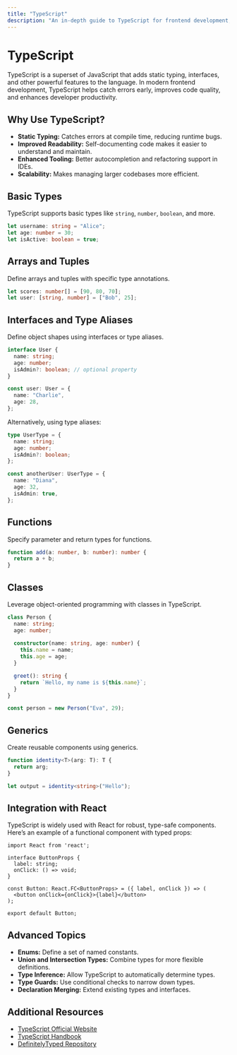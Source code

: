 ```yaml
---
title: "TypeScript"
description: "An in-depth guide to TypeScript for frontend development, covering basic types, interfaces, classes, and integration with modern frameworks like React."
---
```


# TypeScript

TypeScript is a superset of JavaScript that adds static typing, interfaces, and other powerful features to the language. In modern frontend development, TypeScript helps catch errors early, improves code quality, and enhances developer productivity.

## Why Use TypeScript?

- **Static Typing:** Catches errors at compile time, reducing runtime bugs.
- **Improved Readability:** Self-documenting code makes it easier to understand and maintain.
- **Enhanced Tooling:** Better autocompletion and refactoring support in IDEs.
- **Scalability:** Makes managing larger codebases more efficient.

## Basic Types

TypeScript supports basic types like `string`, `number`, `boolean`, and more.

~~~typescript
let username: string = "Alice";
let age: number = 30;
let isActive: boolean = true;
~~~

## Arrays and Tuples

Define arrays and tuples with specific type annotations.

~~~typescript
let scores: number[] = [90, 80, 70];
let user: [string, number] = ["Bob", 25];
~~~

## Interfaces and Type Aliases

Define object shapes using interfaces or type aliases.

~~~typescript
interface User {
  name: string;
  age: number;
  isAdmin?: boolean; // optional property
}

const user: User = {
  name: "Charlie",
  age: 28,
};
~~~

Alternatively, using type aliases:

~~~typescript
type UserType = {
  name: string;
  age: number;
  isAdmin?: boolean;
};

const anotherUser: UserType = {
  name: "Diana",
  age: 32,
  isAdmin: true,
};
~~~

## Functions

Specify parameter and return types for functions.

~~~typescript
function add(a: number, b: number): number {
  return a + b;
}
~~~

## Classes

Leverage object-oriented programming with classes in TypeScript.

~~~typescript
class Person {
  name: string;
  age: number;
  
  constructor(name: string, age: number) {
    this.name = name;
    this.age = age;
  }

  greet(): string {
    return `Hello, my name is ${this.name}`;
  }
}

const person = new Person("Eva", 29);
~~~

## Generics

Create reusable components using generics.

~~~typescript
function identity<T>(arg: T): T {
  return arg;
}

let output = identity<string>("Hello");
~~~

## Integration with React

TypeScript is widely used with React for robust, type-safe components. Here’s an example of a functional component with typed props:

~~~tsx
import React from 'react';

interface ButtonProps {
  label: string;
  onClick: () => void;
}

const Button: React.FC<ButtonProps> = ({ label, onClick }) => (
  <button onClick={onClick}>{label}</button>
);

export default Button;
~~~

## Advanced Topics

- **Enums:** Define a set of named constants.
- **Union and Intersection Types:** Combine types for more flexible definitions.
- **Type Inference:** Allow TypeScript to automatically determine types.
- **Type Guards:** Use conditional checks to narrow down types.
- **Declaration Merging:** Extend existing types and interfaces.

## Additional Resources

- [TypeScript Official Website](https://www.typescriptlang.org/)
- [TypeScript Handbook](https://www.typescriptlang.org/docs/handbook/intro.html)
- [DefinitelyTyped Repository](https://github.com/DefinitelyTyped/DefinitelyTyped)
